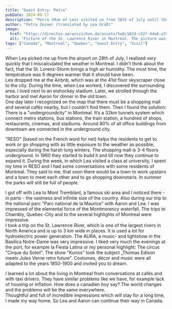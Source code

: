 ```yaml
---
title: "Guest Entry: Petra"
pubDate: 2024-08-17
description: "Petra (Mum of Lea) visited us from 28th of July until the 13th of August"
author: "Petra Zeiner (translated by Lea Gräß)"
image:
  href: "https://directus.aaronczichon.de/assets/5e8c102d-c52f-44a6-a7dc-d46fc292f03f.jpeg?quality=70&width=1600"
  alt: "Picture of the St. Lawrence River in Montréal. The picture was taken while being on  boat on the river. In the background there is the bridge of Jacques-Cartier."
tags: ["Canada", "Montreal", "Quebec", "Guest Entry", "Visit"]
---
```



When Lea picked me up from the airport on 28th of July, I realized very quickly that I miscalculated the weather in Montreal. I didn’t think about the fact, that the St. Lorenz-Storm brings a high air humidity. The most time, the temperature was 6 degrees warmer that it should have been.   
Lea dropped me at the Airbnb, which was at the 41st floor skyscraper close to the city. During the time, when Lea worked, I discovered the surrounding area. I lived next to an eishockey stadium. Later, we strolled through the harbor and met Aaron for dinner in the old town.   
One day later I recognized on the map that there must be a shopping mall and several cafés nearby, but I couldn’t find them. Then I found the solution: There is a "undergroundcity" in Montreal. It’s a 32km tunnels system which connect metro stations, bus stations, the train station, a hundred of shops, restaurants, cinemas, and stadiums.  Around 80% of all office buildings from downtown are connected in the underground city.

<DirectusImage assetId="b9da742d-5edf-4372-a130-b255d7e0f928.jpeg" />

"RESO" (based on the French word for net) helps the residents to get to work or go shopping with as little exposure to the weather as possible, especially during the harsh long winters. The shopping mall is 3-4 floors underground. In 1960 they started to build it and till now they continue to expand it.
During the week, in which Lea visited a class at university, I spent my time in RESO and I had some conversations with some residents of Montreal. They said to me, that soon there would be a town to work upstairs and a town to meet each other and to go shopping downstaris. In summer the parks will still be full of people. 

<DirectusGallery folderName="33 Gastbeitrag Petra" />

I got off with Lea to Mont Tremblant, a famous ski area and I noticed there - in parts - the vastness and infinite size of the country. Also during our trip to the national parc "Parc national de la Maurice" with Aaron and Lea. I was impressed of the elemental force of the Montmorency waterfall. The trips to Chambly, Quebec-City and to the several highlights of Montreal were impressive.    
I took a trip on the St. Lawrence River, which is one of the largest rivers in North America and is up to 3 km wide in places. It is used a lot for hydroelectric power generation.
The AURA, a music- and lightshow in the Basilica Notre-Dame was very impressive. I liked very much the evenings at the port, for example la Fiesta Latina or my personal highlight: The circus "Cirque du Soleil". The show "Kurios" took the subject „Thomas Edison meets Jules Verne retro future".    Costumes, décor and music were all adapted to the years 1850-1900 and invited you to dream.

<DirectusImage assetId="509ca360-bc12-445a-b068-1897b1f44ecb.jpeg" />

I learned a lot about the living in Montreal from conversations at cafés and with taxi drivers. They have similar problems like we have, for example lack of housing or inflation. How does a canadien boy say? The world changes and the problems will be the same everywhere.    
Thoughtful and full of incredible impressions which will stay for a long time, I made my way home. So Lea and Aaron can continue their way in Canada.
